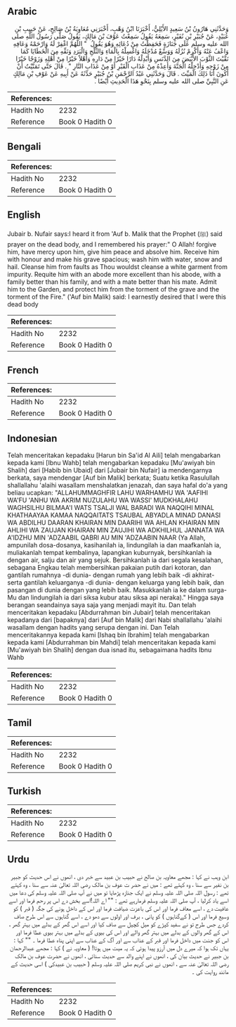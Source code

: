 ## Arabic


<div dir="rtl" lang="ar" style={{fontSize:'larger',backgroundColor:'#f8f9fa',padding:20}}>
وَحَدَّثَنِي هَارُونُ بْنُ سَعِيدٍ الأَيْلِيُّ، أَخْبَرَنَا ابْنُ وَهْبٍ، أَخْبَرَنِي مُعَاوِيَةُ بْنُ صَالِحٍ، عَنْ حَبِيبِ بْنِ عُبَيْدٍ، عَنْ جُبَيْرِ بْنِ نُفَيْرٍ، سَمِعَهُ يَقُولُ سَمِعْتُ عَوْفَ بْنَ مَالِكٍ، يَقُولُ صَلَّى رَسُولُ اللَّهِ صلى الله عليه وسلم عَلَى جَنَازَةٍ فَحَفِظْتُ مِنْ دُعَائِهِ وَهُوَ يَقُولُ ‏ "‏ اللَّهُمَّ اغْفِرْ لَهُ وَارْحَمْهُ وَعَافِهِ وَاعْفُ عَنْهُ وَأَكْرِمْ نُزُلَهُ وَوَسِّعْ مُدْخَلَهُ وَاغْسِلْهُ بِالْمَاءِ وَالثَّلْجِ وَالْبَرَدِ وَنَقِّهِ مِنَ الْخَطَايَا كَمَا نَقَّيْتَ الثَّوْبَ الأَبْيَضَ مِنَ الدَّنَسِ وَأَبْدِلْهُ دَارًا خَيْرًا مِنْ دَارِهِ وَأَهْلاً خَيْرًا مِنْ أَهْلِهِ وَزَوْجًا خَيْرًا مِنْ زَوْجِهِ وَأَدْخِلْهُ الْجَنَّةَ وَأَعِذْهُ مِنْ عَذَابِ الْقَبْرِ أَوْ مِنْ عَذَابِ النَّارِ ‏"‏ ‏.‏ قَالَ حَتَّى تَمَنَّيْتُ أَنْ أَكُونَ أَنَا ذَلِكَ الْمَيِّتَ ‏.‏ قَالَ وَحَدَّثَنِي عَبْدُ الرَّحْمَنِ بْنُ جُبَيْرٍ حَدَّثَهُ عَنْ أَبِيهِ عَنْ عَوْفِ بْنِ مَالِكٍ عَنِ النَّبِيِّ صلى الله عليه وسلم بِنَحْوِ هَذَا الْحَدِيثِ أَيْضًا ‏.‏
</div>
<div style={{backgroundColor:'#f8f9fa',padding:20, marginBottom: 10}}><table> <thead> <tr> <th>References:</th> <th></th> </tr> </thead> <tbody><tr><td>Hadith No</td><td>2232</td></tr><tr><td>Reference</td><td>Book 0 Hadith 0</td></tr></tbody></table></div>

## Bengali


<div dir="ltr" lang="bn" style={{fontSize:'larger',backgroundColor:'#f8f9fa',padding:20}}>

</div>
<div style={{backgroundColor:'#f8f9fa',padding:20, marginBottom: 10}}><table> <thead> <tr> <th>References:</th> <th></th> </tr> </thead> <tbody><tr><td>Hadith No</td><td>2232</td></tr><tr><td>Reference</td><td>Book 0 Hadith 0</td></tr></tbody></table></div>

## English


<div dir="ltr" lang="en" style={{fontSize:'larger',backgroundColor:'#f8f9fa',padding:20}}>
Jubair b. Nufair says:I heard it from 'Auf b. Malik that the Prophet (ﷺ) said prayer on the dead body, and I remembered his prayer:" O Allah! forgive him, have mercy upon him, give him peace and absolve him. Receive him with honour and make his grave spacious; wash him with water, snow and hail. Cleanse him from faults as Thou wouldst cleanse a white garment from impurity. Requite him with an abode more excellent than his abode, with a family better than his family, and with a mate better than his mate. Admit him to the Garden, and protect him from the torment of the grave and the torment of the Fire." ('Auf bin Malik) said: I earnestly desired that I were this dead body
</div>
<div style={{backgroundColor:'#f8f9fa',padding:20, marginBottom: 10}}><table> <thead> <tr> <th>References:</th> <th></th> </tr> </thead> <tbody><tr><td>Hadith No</td><td>2232</td></tr><tr><td>Reference</td><td>Book 0 Hadith 0</td></tr></tbody></table></div>

## French


<div dir="ltr" lang="fr" style={{fontSize:'larger',backgroundColor:'#f8f9fa',padding:20}}>

</div>
<div style={{backgroundColor:'#f8f9fa',padding:20, marginBottom: 10}}><table> <thead> <tr> <th>References:</th> <th></th> </tr> </thead> <tbody><tr><td>Hadith No</td><td>2232</td></tr><tr><td>Reference</td><td>Book 0 Hadith 0</td></tr></tbody></table></div>

## Indonesian


<div dir="ltr" lang="id" style={{fontSize:'larger',backgroundColor:'#f8f9fa',padding:20}}>
Telah menceritakan kepadaku [Harun bin Sa'id Al Aili] telah mengabarkan kepada kami [Ibnu Wahb] telah mengabarkan kepadaku [Mu'awiyah bin Shalih] dari [Habib bin Ubaid] dari [Jubair bin Nufair] ia mendengarnya berkata, saya mendengar [Auf bin Malik] berkata; Suatu ketika Rasulullah shallallahu 'alaihi wasallam menshalatkan jenazah, dan saya hafal do'a yang beliau ucapkan: "ALLAHUMMAGHFIR LAHU WARHAMHU WA 'AAFIHI WA'FU 'ANHU WA AKRIM NUZULAHU WA WASSI' MUDKHALAHU WAGHSILHU BILMAA'I WATS TSALJI WAL BARADI WA NAQQIHI MINAL KHATHAAYAA KAMAA NAQQAITATS TSAUBAL ABYADLA MINAD DANASI WA ABDILHU DAARAN KHAIRAN MIN DAARIHI WA AHLAN KHAIRAN MIN AHLIHI WA ZAUJAN KHAIRAN MIN ZAUJIHI WA ADKHILHUL JANNATA WA A'IDZHU MIN 'ADZAABIL QABRI AU MIN 'ADZAABIN NAAR (Ya Allah, ampunilah dosa-dosanya, kasihanilah ia, lindungilah ia dan maafkanlah ia, muliakanlah tempat kembalinya, lapangkan kuburnyak, bersihkanlah ia dengan air, salju dan air yang sejuk. Bersihkanlah ia dari segala kesalahan, sebagana Engkau telah membersihkan pakaian putih dari kotoran, dan gantilah rumahnya -di dunia- dengan rumah yang lebih baik -di akhirat- serta gantilah keluarganya -di dunia- dengan keluarga yang lebih baik, dan pasangan di dunia dengan yang lebih baik. Masukkanlah ia ke dalam surga-Mu dan lindungilah ia dari siksa kubur atau siksa api neraka)." Hingga saya berangan seandainya saya saja yang menjadi mayit itu. Dan telah menceritakan kepadaku [Abdurrahman bin Jubair] telah menceritakan kepadanya dari [bapaknya] dari [Auf bin Malik] dari Nabi shallallahu 'alaihi wasallam dengan hadits yang serupa dengan ini. Dan Telah menceritakannya kepada kami [Ishaq bin Ibrahim] telah mengabarkan kepada kami [Abdurrahman bin Mahdi] telah menceritakan kepada kami [Mu'awiyah bin Shalih] dengan dua isnad itu, sebagaimana hadits Ibnu Wahb
</div>
<div style={{backgroundColor:'#f8f9fa',padding:20, marginBottom: 10}}><table> <thead> <tr> <th>References:</th> <th></th> </tr> </thead> <tbody><tr><td>Hadith No</td><td>2232</td></tr><tr><td>Reference</td><td>Book 0 Hadith 0</td></tr></tbody></table></div>

## Tamil


<div dir="ltr" lang="ta" style={{fontSize:'larger',backgroundColor:'#f8f9fa',padding:20}}>

</div>
<div style={{backgroundColor:'#f8f9fa',padding:20, marginBottom: 10}}><table> <thead> <tr> <th>References:</th> <th></th> </tr> </thead> <tbody><tr><td>Hadith No</td><td>2232</td></tr><tr><td>Reference</td><td>Book 0 Hadith 0</td></tr></tbody></table></div>

## Turkish


<div dir="ltr" lang="tr" style={{fontSize:'larger',backgroundColor:'#f8f9fa',padding:20}}>

</div>
<div style={{backgroundColor:'#f8f9fa',padding:20, marginBottom: 10}}><table> <thead> <tr> <th>References:</th> <th></th> </tr> </thead> <tbody><tr><td>Hadith No</td><td>2232</td></tr><tr><td>Reference</td><td>Book 0 Hadith 0</td></tr></tbody></table></div>

## Urdu


<div dir="rtl" lang="ur" style={{fontSize:'larger',backgroundColor:'#f8f9fa',padding:20}}>
ابن وہب نے کہا : مجھے معاویہ بن صالح نے حبیب بن عبید سے خبر دی ، انھوں نے اس حدیث کو جبیر بن نفیر سے سنا ، وہ کہتے تھے : میں نے حضر ت عوف بن مالک رضی اللہ تعالیٰ عنہ سے سنا ، وہ کہتے تھے : رسول اللہ صلی اللہ علیہ وسلم نے ایک جنازہ پڑھایا تو میں نے آپ صلی اللہ علیہ وسلم کی دعا میں اسے یاد کرلیا ، آپ صلی اللہ علیہ وسلم فرمارہے تھے : "" اے اللہ!اسے بخش دے اس پر رحم فرما اور اسے عافیت دے ، اسے معاف فرما اور اس کی باعزت ضیافت فرما اور اس کے داخل ہونے کی جگہ ( قبر ) کو وسیع فرما اور اس ( کےگناہوں ) کو پانی ، برف اور اولوں سے دھو دے ، اسے گناہوں سے اس طرح صاف کردے جس طرح تو نے سفید کپڑے کو میل کچیل سے صاف کیا اور اسے اس گھر کے بدلے میں بہتر گھر ، اس کے گھر والوں کے بدلے میں بہتر گھر والے اور اس کی بیوی کے بدلے میں بہتر بیوی عطا فرما اور اس کو جنت میں داخل فرما اور قبر کے عذاب سے اور آگ کے عذاب سے اپنی پناہ عطا فرما ۔ "" کہا : یہاں تک ہوا کہ میرے دل میں آرزو پیدا ہوئی کہ یہ میت میں ہوتا! ( معاویہ نے ) کہا : مجھے عبدالرحمان بن جبیر نے حدیث بیان کی ، انھوں نے اپنے والد سے حدیث سنائی ، انھوں نے حضرت عوف بن مالک رضی اللہ تعالیٰ عنہ سے ، انھوں نے نبی کریم صلی اللہ علیہ وسلم ( حبیب بن عبیدکی ) اسی حدیث کے مانند روایت کی ۔
</div>
<div style={{backgroundColor:'#f8f9fa',padding:20, marginBottom: 10}}><table> <thead> <tr> <th>References:</th> <th></th> </tr> </thead> <tbody><tr><td>Hadith No</td><td>2232</td></tr><tr><td>Reference</td><td>Book 0 Hadith 0</td></tr></tbody></table></div>